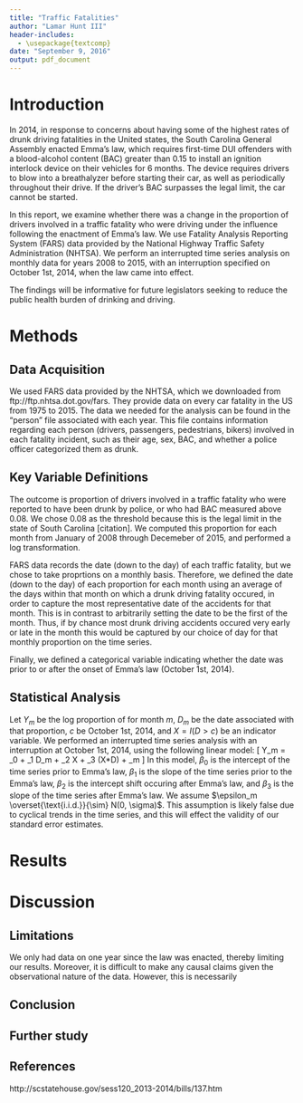 ```yaml
---
title: "Traffic Fatalities"
author: "Lamar Hunt III"
header-includes:
  - \usepackage{textcomp}
date: "September 9, 2016"
output: pdf_document
---
```


# Introduction
In 2014, in response to concerns about having some of the highest rates of drunk driving fatalities in the United states, the South Carolina General Assembly enacted Emma's law, which requires first-time DUI offenders with a blood-alcohol content (BAC) greater than 0.15 to install an ignition interlock device on their vehicles for 6 months. The device requires drivers to blow into a breathalyzer before starting their car, as well as periodically throughout their drive. If the driver's BAC surpasses the legal limit, the car cannot be started. 

In this report, we examine whether there was a change in the proportion of drivers involved in a traffic fatality who were driving under the influence following the enactment of Emma's law. We use Fatality Analysis Reporting System (FARS) data provided by the National Highway Traffic Safety Administration (NHTSA). We perform an interrupted time series analysis on monthly data for years 2008 to 2015, with an interruption specified on October 1st, 2014, when the law came into effect. 

The findings will be informative for future legislators seeking to reduce the public health burden of drinking and driving. 


# Methods
## Data Acquisition
We used FARS data provided by the NHTSA, which we downloaded from ftp://ftp.nhtsa.dot.gov/fars. They provide data on every car fatality in the US from 1975 to 2015. The data we needed for the analysis can be found in the "person" file associated with each year. This file contains information regarding each person (drivers, passengers, pedestrians, bikers) involved in each fatality incident, such as their age, sex, BAC, and whether a police officer categorized them as drunk.

## Key Variable Definitions
The outcome is proportion of drivers involved in a traffic fatality who were reported to have been drunk by police, or who had BAC measured above 0.08. We chose 0.08 as the threshold because this is the legal limit in the state of South Carolina [citation]. We computed this proportion for each month from January of 2008 through Decemeber of 2015, and performed a log transformation.

FARS data records the date (down to the day) of each traffic fatality, but we chose to take proprtions on a monthly basis. Therefore, we defined the date (down to the day) of each proportion for each month using an average of the days within that month on which a drunk driving fatality occured, in order to capture the most representative date of the accidents for that month. This is in contrast to arbitrarily setting the date to be the first of the month. Thus, if by chance most drunk driving accidents occured very early or late in the month this would be captured by our choice of day for that monthly proportion on the time series. 

Finally, we defined a categorical variable indicating whether the date was prior to or after the onset of Emma's law (October 1st, 2014).

## Statistical Analysis
Let $Y_m$ be the log proportion of for month $m$, $D_m$ be the date associated with that proportion, $c$ be October 1st, 2014, and $X = I(D > c)$ be an indicator variable. We performed an interrupted time series analysis with an interruption at October 1st, 2014, using the following linear model:
\[
Y_m = \beta_0 + \beta_1 D_m + \beta_2 X + \beta_3 (X*D) + \epsilon_m
\]
In this model, $\beta_0$ is the intercept of the time series prior to Emma's law, $\beta_1$ is the slope of the time series prior to the Emma's law, $\beta_2$ is the intercept shift occuring after Emma's law, and $\beta_3$ is the slope of the time series after Emma's law. We assume $\epsilon_m \overset{\text{i.i.d.}}{\sim} N(0, \sigma)$. This assumption is likely false due to cyclical trends in the time series, and this will effect the validity of our standard error estimates. 

# Results

# Discussion
## Limitations
We only had data on one year since the law was enacted, thereby limiting our results. Moreover, it is difficult to make any causal claims given the observational nature of the data. However, this is necessarily  

## Conclusion

## Further study

## References
http://scstatehouse.gov/sess120_2013-2014/bills/137.htm
```r

```


